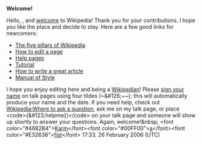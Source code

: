 <article id="4206273" title=User talk:Rajeshverma1232002>
	<talkpage id="4206273" title="User talk:Rajeshverma1232002">

'''Welcome!'''

Hello, {{PAGENAME}}, and [[Wikipedia:Welcome, newcomers|welcome]] to Wikipedia! Thank you for your contributions. I hope you like the place and decide to stay. Here are a few good links for newcomers:
*[[Wikipedia:Five pillars|The five pillars of Wikipedia]]
*[[Wikipedia:How to edit a page|How to edit a page]]
*[[Help:Contents|Help pages]]
*[[Wikipedia:Tutorial|Tutorial]]
*[[Wikipedia:How to write a great article|How to write a great article]]
*[[Wikipedia:Manual of Style|Manual of Style]]
I hope you enjoy editing here and being a [[Wikipedia:Wikipedians|Wikipedian]]! Please [[Wikipedia:Sign your posts on talk pages|sign your name]] on talk pages using four tildes (~&amp;#126;~~); this will automatically produce your name and the date. If you need help, check out [[Wikipedia:Where to ask a question]], ask me on my talk page, or place &lt;code&gt;{&amp;#123;helpme}}&lt;/code&gt; on your talk page and someone will show up shortly to answer your questions. Again, welcome!&amp;nbsp; &lt;font color=&quot;#4682B4&quot;&gt;[[User:Karmafist|Karm]]&lt;/font&gt;&lt;font color=&quot;#00FF00&quot;&gt;[[WP:ESP|a]]&lt;/font&gt;&lt;font color=&quot;#E32636&quot;&gt;[[User talk:Karmafist|fist]]&lt;/font&gt; 17:33, 26 February 2006 (UTC)
	</talkpage>
</article>